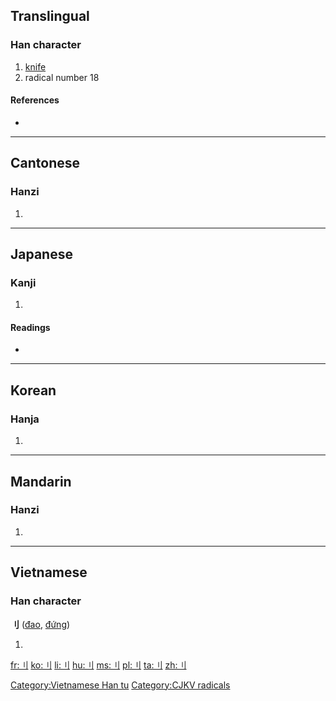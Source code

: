 {{also|刀}}
==Translingual==
{{stroke order|type=animate}}

===Han character===
{{Han char|rn=18|rad=刀|as=00|sn=2|var=2|four=|canj=中弓 (LN), X中弓 (XLN)}}

# [[knife]]
# radical number 18

====References====
* {{Han ref|kx=0136.010|dkj=01847|dj=0304.060|hdz=10320.010|uh=5202|ud=20994}}

----

==Cantonese==

===Hanzi===
{{yue-hanzi|jyut=[[dou1]]|y=dou1}}

# {{defn|lang=yue|sort=刀00}}

----

==Japanese==
{{ja-see-also|リ}}

===Kanji===
{{ja-kanji|grade=|rs=刀00}}

# {{defn|lang=ja|sort=刀00}}

====Readings====
* {{ja-readings|on=[[たう]] (tau)|kun=[[りっとう]] (rit-tou)}}

----

==Korean==

===Hanja===
{{ko-hanja|hangeul=도|rv=do|mr=to}}

# {{defn|lang=ko|sort=刀00}}

----

==Mandarin==

===Hanzi===
{{cmn-hanzi|pin=[[dāo]] ([[dao1]])|wg=tao<sup>1</sup>}}

# {{defn|lang=cmn|sort=刀00}}

----

==Vietnamese==

===Han character===
'''刂''' ([[đao]], [[đứng]])

# {{defn|vi}}

[[Category:Vietnamese Han tu]]
[[Category:CJKV radicals]]

[[fr:刂]]
[[ko:刂]]
[[li:刂]]
[[hu:刂]]
[[ms:刂]]
[[pl:刂]]
[[ta:刂]]
[[zh:刂]]